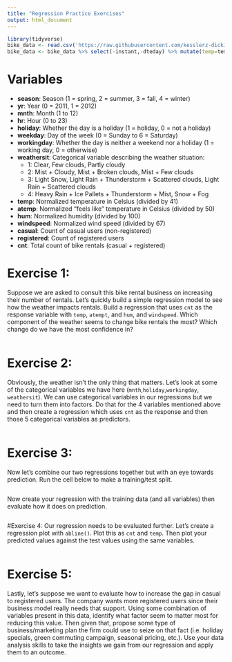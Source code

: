 ```yaml
---
title: "Regression Practice Exercises"
output: html_document
---
```


```r
library(tidyverse)
bike_data <- read.csv('https://raw.githubusercontent.com/kesslerz-dickinson/Data180_S25/refs/heads/main/In-class%20Exercises/Regression%20Exercises/hour.csv')
bike_data <- bike_data %>% select(-instant,-dteday) %>% mutate(temp=temp*41,atemp=atemp*51,hum=hum*100,windspeed=windspeed*67)
```

# Variables

- **season**: Season (1 = spring, 2 = summer, 3 = fall, 4 = winter)
- **yr**: Year (0 = 2011, 1 = 2012)
- **mnth**: Month (1 to 12)
- **hr**: Hour (0 to 23)
- **holiday**: Whether the day is a holiday (1 = holiday, 0 = not a holiday)
- **weekday**: Day of the week (0 = Sunday to 6 = Saturday)
- **workingday**: Whether the day is neither a weekend nor a holiday (1 = working day, 0 = otherwise)
- **weathersit**: Categorical variable describing the weather situation:
  - 1: Clear, Few clouds, Partly cloudy
  - 2: Mist + Cloudy, Mist + Broken clouds, Mist + Few clouds
  - 3: Light Snow, Light Rain + Thunderstorm + Scattered clouds, Light Rain + Scattered clouds
  - 4: Heavy Rain + Ice Pallets + Thunderstorm + Mist, Snow + Fog
- **temp**: Normalized temperature in Celsius (divided by 41)
- **atemp**: Normalized "feels like" temperature in Celsius (divided by 50)
- **hum**: Normalized humidity (divided by 100)
- **windspeed**: Normalized wind speed (divided by 67)
- **casual**: Count of casual users (non-registered)
- **registered**: Count of registered users
- **cnt**: Total count of bike rentals (casual + registered)

# Exercise 1:
Suppose we are asked to consult this bike rental business on increasing their number of rentals. Let's quickly build a simple regression model to see how the weather impacts rentals. Build a regression that uses `cnt` as the response variable with `temp`, `atempt`, and `hum`, and `windspeed`. Which component of the weather seems to change bike rentals the most? Which change do we have the most confidence in?
```r

```

# Exercise 2:
Obviously, the weather isn't the only thing that matters. Let's look at some of the categorical variables we have here (`mnth`,`holiday`,`workingday`, `weathersit`). We can use categorical variables in our regressions but we need to turn them into factors. Do that for the 4 variables mentioned above and then create a regression which uses `cnt` as the response and then those 5 categorical variables as predictors.
```r

```

# Exercise 3:
Now let's combine our two regressions together but with an eye towards prediction. Run the cell below to make a training/test split.
```r

```
Now create your regression with the training data (and all variables) then evaluate how it does on prediction.
```r

```

#Exercise 4:
Our regression needs to be evaluated further. Let's create a regression plot with `abline()`. Plot this as `cnt` and `temp`. Then plot your predicted values against the test values using the same variables. 
```r

```

# Exercise 5:
Lastly, let's suppose we want to evaluate how to increase the gap in casual to registered users. The company wants more registered users since their business model really needs that support. Using some combination of variables present in this data, identify what factor seem to matter most for reducing this value. Then given that, propose some type of business/marketing plan the firm could use to seize on that fact (i.e. holiday specials, green commuting campaign, seasonal pricing, etc.). Use your data analysis skills to take the insights we gain from our regression and apply them to an outcome.
```r

```

